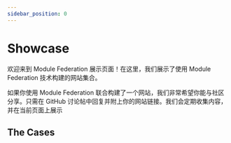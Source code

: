 ```yaml
---
sidebar_position: 0
---
```


# Showcase

欢迎来到 Module Federation 展示页面！在这里，我们展示了使用 Module Federation 技术构建的网站集合。

如果你使用 Module Federation 联合构建了一个网站，我们非常希望你能与社区分享。只需在 GitHub 讨论帖中回复并附上你的网站链接。我们会定期收集内容，并在当前页面上展示

## The Cases


<ShowcaseList />
